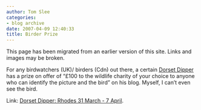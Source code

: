 ```yaml
---
author: Tom Slee
categories:
- blog archive
date: 2007-04-09 12:40:33
title: Birder Prize
---
```


::: {.callout-note}

This page has been migrated from an earlier version of this site. 
Links and images may be broken.

:::



				

For any birdwatchers (UK)/ birders (Cdn) out there, a certain [Dorset Dipper](http://dorsetdipper.blogspot.com/2007/04/rhodes-31-march-7-april.html) has a prize on offer of "£100 to the wildlife charity of your choice to anyone who can identify the picture and the bird" on his blog. Myself, I can't even see the bird.




Link: [Dorset Dipper: Rhodes 31 March - 7 April](http://dorsetdipper.blogspot.com/2007/04/rhodes-31-march-7-april.html).


		
